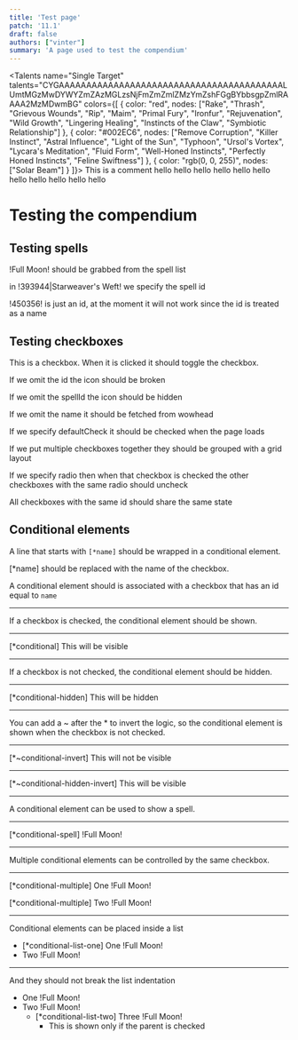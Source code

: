 ```yaml
---
title: 'Test page'
patch: '11.1'
draft: false
authors: ["vinter"]
summary: 'A page used to test the compendium'
---
```


<Talents 
  name="Single Target"
  talents="CYGAAAAAAAAAAAAAAAAAAAAAAAAAAAAAAAAAAAAAAAAALUmtMGzMwDYWYZmZAzMGLzsNjFmZmZmlZMzYmZshFGgBYbbsgpZmlRAAAA2MzMDwmBG" 
  colors={[
    { color: "red", nodes: ["Rake", "Thrash", "Grievous Wounds", "Rip", "Maim", "Primal Fury", "Ironfur", "Rejuvenation", "Wild Growth", "Lingering Healing", "Instincts of the Claw", "Symbiotic Relationship"] },
    { color: "#002EC6", nodes: ["Remove Corruption", "Killer Instinct", "Astral Influence", "Light of the Sun", "Typhoon", "Ursol's Vortex", "Lycara's Meditation", "Fluid Form", "Well-Honed Instincts", "Perfectly Honed Instincts", "Feline Swiftness"] },
    { color: "rgb(0, 0, 255)", nodes: ["Solar Beam"] }
  ]}>
This is a comment hello hello hello hello hello hello hello hello hello hello hello 
</Talents>

# Testing the compendium

## Testing spells

!Full Moon! should be grabbed from the spell list

in !393944|Starweaver's Weft! we specify the spell id

!450356! is just an id, at the moment it will not work since the id is treated as a name

## Testing checkboxes

This is a checkbox. When it is clicked it should toggle the checkbox.
<Checkbox isIcon id="Killing Machine" spellId={51128} name="Killing Machine" />

If we omit the id the icon should be broken
<Checkbox isIcon spellId={51128} name="Killing Machine" />

If we omit the spellId the icon should be hidden
<Checkbox isIcon id="Killing MachineC" name="Killing Machine" />

If we omit the name it should be fetched from wowhead
<Checkbox isIcon id="Killing MachineD" spellId={51128} />

If we specify defaultCheck it should be checked when the page loads
<Checkbox isIcon id="Killing Machine1" spellId={51128} name="Killing Machine" defaultCheck />

If we put multiple checkboxes together they should be grouped with a grid layout
<Checkbox isIcon id="Killing MachineA" spellId={51128} name="Killing Machine" />
<Checkbox isIcon id="Killing MachineB" spellId={51128} name="Killing Machine" />

If we specify radio then when that checkbox is checked the other checkboxes with the same radio should uncheck
<Checkbox isIcon id="Killing Machine2" spellId={51128} name="Killing Machine" defaultCheck radio="Killing Machine" />
<Checkbox isIcon id="Killing Machine3" spellId={51128} name="Killing Machine" radio="Killing Machine" />
<Checkbox isIcon id="Killing Machine4" spellId={51128} name="Killing Machine" radio="Killing Machine" />

All checkboxes with the same id should share the same state
<Checkbox isIcon id="Killing Machine-shared" spellId={51128} name="Killing Machine" />
<Checkbox isIcon id="Killing Machine-shared" spellId={51128} name="Killing Machine" />

## Conditional elements

A line that starts with `[*name]` should be wrapped in a conditional element.

[*name] should be replaced with the name of the checkbox.

A conditional element should is associated with a checkbox that has an id equal to `name`

---

If a checkbox is checked, the conditional element should be shown.

--- 

<Checkbox isIcon id="conditional" spellId={51128} defaultCheck name="Killing Machine" />
[*conditional] This will be visible

---

If a checkbox is not checked, the conditional element should be hidden.

---

<Checkbox isIcon id="conditional-hidden" spellId={51128} name="Killing Machine" />
[*conditional-hidden] This will be hidden

---

You can add a ~ after the * to invert the logic, so the conditional element is shown when the checkbox is not checked.

---

<Checkbox isIcon id="conditional-invert" spellId={51128} defaultCheck name="Killing Machine" />
[*~conditional-invert] This will not be visible

---

<Checkbox isIcon id="conditional-hidden-invert" spellId={51128} name="Killing Machine" />
[*~conditional-hidden-invert] This will be visible

---

A conditional element can be used to show a spell.

---

<Checkbox isIcon id="conditional-spell" spellId={51128} defaultCheck name="Killing Machine" />
[*conditional-spell] !Full Moon!

---

Multiple conditional elements can be controlled by the same checkbox.

---

<Checkbox isIcon id="conditional-multiple" spellId={51128} defaultCheck name="Killing Machine" />

[*conditional-multiple] One !Full Moon! 

[*conditional-multiple] Two !Full Moon!

--- 
Conditional elements can be placed inside a list

<Checkbox isIcon id="conditional-list-one" spellId={51128} defaultCheck name="Killing Machine" />

- [*conditional-list-one] One !Full Moon!
- Two !Full Moon!

--- 

And they should not break the list indentation


<Checkbox isIcon id="conditional-list-two" spellId={51128} defaultCheck name="Killing Machine" />

- One !Full Moon!
- Two !Full Moon!
  - [*conditional-list-two] Three !Full Moon!
    - This is shown only if the parent is checked



